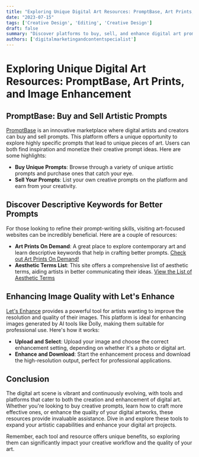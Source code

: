 ```yaml
---
title: "Exploring Unique Digital Art Resources: PromptBase, Art Prints, and Image Enhancement"
date: "2023-07-15"
tags: ['Creative Design', 'Editing', 'Creative Design']
draft: false
summary: "Discover platforms to buy, sell, and enhance digital art prompts and learn about tools that can improve the quality of your digital artworks."
authors: ['digitalmarketingandcontentspecialist']
---
```


# Exploring Unique Digital Art Resources: PromptBase, Art Prints, and Image Enhancement

## PromptBase: Buy and Sell Artistic Prompts

[PromptBase](https://promptbase.com) is an innovative marketplace where digital artists and creators can buy and sell prompts. This platform offers a unique opportunity to explore highly specific prompts that lead to unique pieces of art. Users can both find inspiration and monetize their creative prompt ideas. Here are some highlights:

- **Buy Unique Prompts**: Browse through a variety of unique artistic prompts and purchase ones that catch your eye.
- **Sell Your Prompts**: List your own creative prompts on the platform and earn from your creativity.

## Discover Descriptive Keywords for Better Prompts

For those looking to refine their prompt-writing skills, visiting art-focused websites can be incredibly beneficial. Here are a couple of resources:

- **Art Prints On Demand**: A great place to explore contemporary art and learn descriptive keywords that help in crafting better prompts. [Check out Art Prints On Demand!](https://www.art-prints-on-demand.com/a/contemporary-art-1.html)
- **Aesthetic Terms List**: This site offers a comprehensive list of aesthetic terms, aiding artists in better communicating their ideas. [View the List of Aesthetic Terms](https://aesthetics.fandom.com/wiki/List_of_Aesthetics)

## Enhancing Image Quality with Let's Enhance

[Let's Enhance](https://letsenhance.io/signup) provides a powerful tool for artists wanting to improve the resolution and quality of their images. This platform is ideal for enhancing images generated by AI tools like Dolly, making them suitable for professional use. Here's how it works:

- **Upload and Select**: Upload your image and choose the correct enhancement setting, depending on whether it's a photo or digital art.
- **Enhance and Download**: Start the enhancement process and download the high-resolution output, perfect for professional applications.

## Conclusion

The digital art scene is vibrant and continuously evolving, with tools and platforms that cater to both the creation and enhancement of digital art. Whether you're looking to buy creative prompts, learn how to craft more effective ones, or enhance the quality of your digital artworks, these resources provide invaluable assistance. Dive in and explore these tools to expand your artistic capabilities and enhance your digital art projects.

Remember, each tool and resource offers unique benefits, so exploring them can significantly impact your creative workflow and the quality of your art.

